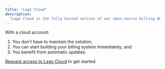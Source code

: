 ```yaml
---
title: "Lago Cloud"
description:
  "Lago Cloud is the fully hosted version of our open-source billing API."
---
```


With a cloud account:

1. You don't have to maintain the solution;
2. You can start building your billing system immediately; and
3. You benefit from automatic updates.

[Request access to Lago Cloud](https://getlago.com/book-a-demo) to get started.
